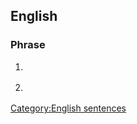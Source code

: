 ==English==
{{wikipedia}}

===Phrase===
{{en-phrase}}

# {{lb|en|US politics}} {{non-gloss definition|a phrase said by candidates for federal office to show their consent to comply with [[w:Stand By Your Ad provision|the elective law passed in 2002]].}}
# {{lb|en|US|humorous}} {{non-gloss definition|a phrase said after or before one makes a declaration to attach a mock solemnity to a strongly held belief}}

[[Category:English sentences]]